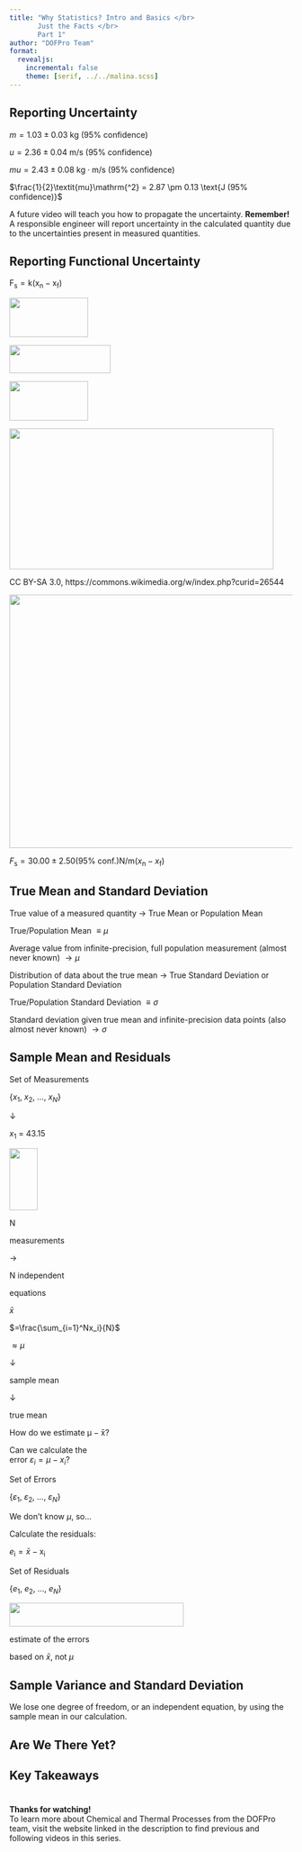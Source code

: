 ```yaml
---
title: "Why Statistics? Intro and Basics </br>
       Just the Facts </br>
       Part 1"
author: "DOFPro Team"
format:
  revealjs:
    incremental: false
    theme: [serif, ../../malina.scss]
---
```



## Reporting Uncertainty


::: {.bitlower .fragment}
$\textit{m} = 1.03 \pm 0.03 \text{ kg (95% confidence)}$
:::


::: {.lower .fragment}
$\textit{u} = 2.36 \pm 0.04 \text{ m/s (95% confidence)}$
:::


::: {.hmmlower .fragment}
$\textit{mu} = 2.43 \pm 0.08 \text{ }\text{ kg}\cdot\text{m/s }\text{ (95% confidence)}$
:::


::: {.lowerstill .fragment}
$\frac{1}{2}\textit{mu}\mathrm{^2} = 2.87 \pm 0.13 \text{J (95% confidence)}$
:::


::: {.lotslower .fragment}
A future video will teach you how to propagate the uncertainty. $\textbf{Remember!}$ A responsible engineer will report uncertainty in the calculated quantity due to the uncertainties present in measured quantities.
:::




## Reporting Functional Uncertainty


::: {.bitlower .fragment .absolute top=120 left=-75}
$\mathrm{F_s = k(x_n-x_f)}$
:::


::: {.fragment}
![](X_f.png){.absolute top="210" left="-30" width="140" height="70"}
:::


::: {.fragment}
![](F_s.png){.absolute top="165" left="185" width="180" height="50"}
:::


::: {.fragment}
![](X_n.png){.absolute top="210" left="335" width="140" height="70"}
:::


::: {.fragment}
![](Spring.png){.absolute top="275" left="-65" width="470" height="250"}
:::


::: {.fragment .small .absolute top=585 left=-115}
CC BY-SA 3.0, https://commons.wikimedia.org/w/index.php?curid=26544
:::


::: {.fragment}
![](force-displacement-graph.png){.absolute top="125" left="560" width="550" height="450"}
:::


::: {.fragment .absolute top=605 left=520 width=670 .bitsmall}
$\textit{F}\mathrm{_s} = 30.00 \pm 2.50$(95% conf.)N/m($\textit{x}\mathrm{_n}-\textit{x}\mathrm{_f}$)
:::


## True Mean and Standard Deviation
::: {.fragment .absolute top=70}
True value of a measured quantity $\rightarrow$ True Mean or Population Mean
:::


::: {.fragment .absolute top=190}
True/Population Mean $\equiv \mu$
:::


::: {.fragment .absolute top=270}
Average value from infinite-precision, full population measurement (almost never known) $\rightarrow \mu$
:::


::: {.fragment .absolute top=480}
Distribution of data about the true mean $\rightarrow$ True Standard Deviation or Population Standard Deviation
:::


::: {.fragment .absolute top=600}
True/Population Standard Deviation $\equiv \sigma$
:::


::: {.fragment .absolute top=680}
 Standard deviation given true mean and infinite-precision data points (also almost never known) $\rightarrow \sigma$
:::




## Sample Mean and Residuals


::: {.fragment .absolute top=90 left=0}
Set of Measurements
:::


::: {.fragment .absolute top=140 left=20}
 $\{x_1,\ x_2,\ \ldots,\ x_N\}$
:::


::: {.fragment .absolute top=185 left=50}
$\downarrow$
:::


::: {.fragment .absolute top=225 left=25}
$\textit{x}\mathrm{_1}$ = 43.15
:::


::: {.fragment}
![](Longer_down_arrow.png){.absolute top="185" left="250" width="50" height="110"}
:::


::: {.fragment .absolute top=310 left=-10}
N
:::


::: {.fragment .absolute top=355 left=-110}
measurements
:::


::: {.fragment .absolute top=310 left=130}
$\rightarrow$
:::


::: {.fragment .absolute top=310 left=200}
N independent
:::


::: {.fragment .absolute top=355 left=250}
equations
:::


::: {.fragment .absolute top=475 left=20}
$\bar{x}$
:::


::: {.fragment .absolute top=455 left=60}
$=\frac{\sum_{i=1}^Nx_i}{N}$
:::


::: {.fragment .absolute top=470 left=220}
$\approx\mu$
:::


::: {.fragment .absolute top=515 left=20}
$\downarrow$
:::


::: {.fragment .absolute top=555 left=-60}
sample mean
:::


::: {.fragment .absolute top=515 left=260}
$\downarrow$
:::


::: {.fragment .absolute top=555 left=200}
true mean
:::


::: {.fragment .absolute top=670 left=-55}
How do we estimate $\mathrm{\mu - \bar{x}}$?
:::


::: {.fragment .absolute top=90 left=700}
Can we calculate the </br> error $\text{ }\text{ }\varepsilon_i =\mu-x_i$?
:::


::: {.fragment .absolute top=220 left=755}
Set of Errors
:::


::: {.fragment .absolute top=260 left=710}
$\{\varepsilon_1,\ \varepsilon_2,\ \ldots,\ \varepsilon_N \}$
:::


::: {.fragment .absolute top=360 left=667}
We don't know $\mu$, so...
:::


::: {.fragment .absolute top=420 left=657}
Calculate the residuals:
:::


::: {.fragment .absolute top=465 left=750}
$\textit{e}\mathrm{_i} = \bar{x} - \mathrm{x_i}$
:::


::: {.fragment .absolute top=555 left=725}
Set of Residuals
:::


::: {.fragment .absolute top=595 left=705}
$\{e_1,\ e_2,\ \ldots,\ e_N \}$
:::


::: {.fragment}
![](Sideways_bracket.png){.absolute top="638" left="700" width="310" height="42"}
:::


::: {.fragment .absolute top=670 left=690}
estimate of the errors
:::


::: {.fragment .absolute top=710 left=710}
based on $\bar{x}$, not $\mu$
:::


## Sample Variance and Standard Deviation


We lose one degree of freedom, or an independent equation, by using the sample mean in our calculation.


## Are We There Yet?




## Key Takeaways




#


::: {.bigger .centered}
 $\textbf{Thanks for watching!}$ </br> To learn more about Chemical and Thermal Processes from the DOFPro team, visit the website linked in the description to find previous and following videos in this series.
:::


